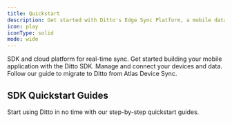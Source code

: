 ```yaml
---
title: Quickstart
description: Get started with Ditto's Edge Sync Platform, a mobile database with built-in edge device connectivity and resiliency
icon: play
iconType: solid
mode: wide
---
```



<CardGroup cols={3}>
  <Card
    title="Ditto 101"
    href="/home/about-ditto"
    icon="book"
    iconType="solid"
   >
    SDK and cloud platform for real-time sync.
   </Card>
  <Card title="Build with the SDK" icon="laptop-mobile" iconType="solid" href="/sdk/latest/quickstarts/quickstarts-landing">
    Get started building your mobile application with the Ditto SDK.
  </Card>
  <Card title="Cloud Platform" icon="cloud" iconType="solid" href="/cloud/overview">
    Manage and connect your devices and data.
  </Card>
</CardGroup>

<Card title="Migrate from Atlas Device Sync" icon="arrow-progress" href="/sdk/latest/quickstarts/mongodb-migrationguide" horizontal>
  Follow our guide to migrate to Ditto from Atlas Device Sync.
</Card>

## SDK Quickstart Guides
Start using Ditto in no time with our step-by-step quickstart guides.

<InstallGuides />
